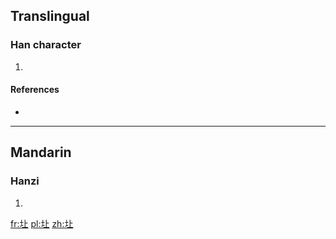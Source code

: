 ==Translingual==

===Han character===
{{Han char|rn=32|rad=土|as=03|sn=6|four=|canj=土卜一 (GYM)|ids=⿰[[土]][[上]]}}

# {{defn|Han|sort=土03}}

====References====
* {{Han ref|kx=0224.170|dkj=04896|dj=0459.020|hdz=10419.040|uh=5735|ud=22325}}

----

==Mandarin==

===Hanzi===
{{cmn-hanzi|pin=[[dàng]] ([[dang4]])|wg=tang<sup>4</sup>}}

# {{defn|lang=cmn|sort=土03}}

[[fr:圵]]
[[pl:圵]]
[[zh:圵]]